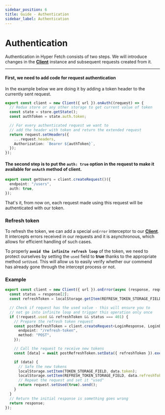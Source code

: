 ```yaml
---
sidebar_position: 6
title: Guide - Authentication
sidebar_label: Authentication
---
```


# Authentication

Authentication in Hyper Fetch consists of two steps. We will introduce changes in the
**[Client](/documentation/02-core/client.mdx)** instance and subsequent requests created from it.

---

#### First, we need to add code for request authentication

In the example below we are doing it by adding a token header to the currently sent request.

```ts
export const client = new Client({ url }).onAuth((request) => {
  // Redux store or any other storage to get current value of token
  const state = store.getState();
  const authToken = state.auth.token;

  // For every authenticated request we want to
  // add the header with token and return the extended request
  return request.setHeaders({
    ...request.headers,
    Authorization: `Bearer ${authToken}`,
  });
});
```

#### The second step is to put the `auth: true` option in the request to make it available for `onAuth` method of client.

```ts
export const getUsers = client.createRequest()({
  endpoint: "/users",
  auth: true,
});
```

That's it, from now on, each request made using this request will be authenticated with our token.

### Refresh token

To refresh the token, we can add a special `onError` interceptor to our **[Client](/documentation/02-core/client.mdx)**.
It intercepts errors received in our requests and it is asynchronous, which allows for efficient handling of such cases.

To properly **`avoid the infinite refresh loop`** of the token, we need to protect ourselves by setting the `used` field
to **true** thanks to the appropriate method `setUsed`. This will allow us to easily verify whether our commend has
already gone through the intercept process or not.

### Example

```ts
export const client = new Client({ url }).onError(async (response, request) => {
  const status = response[2];
  const refreshToken = localStorage.getItem(REFRESH_TOKEN_STORAGE_FIELD);

  // Check if request has the used value - this will ensure you to
  // not go into infinite loop and trigger this operation only once
  if (!request.used && refreshToken && status === 401) {
    // Prepare the refresh token request
    const postRefreshToken = client.createRequest<LoginResponse, LoginData>()({
      endpoint: "/refresh-token",
      method: "POST",
    });

    // Call the request to receive new tokens
    const [data] = await postRefreshToken.setData({ refreshToken }).exec();

    if (data) {
      // Safe the new tokens
      localStorage.setItem(TOKEN_STORAGE_FIELD, data.token);
      localStorage.setItem(REFRESH_TOKEN_STORAGE_FIELD, data.refreshToken);
      // Repeat the request and set it "used"
      return request.setUsed(true).send();
    }
  }
  // Return the initial response is something goes wrong
  return response;
});
```
